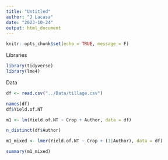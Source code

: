 ```yaml
---
title: "Untitled"
author: "J Lacasa"
date: "2023-10-24"
output: html_document
---
```


```r
knitr::opts_chunk$set(echo = TRUE, message = F)
```

Libraries 

```r
library(tidyverse)
library(lme4)
```

Data 

```r
df <- read.csv("../Data/tillage.csv")
```

```r
names(df)
df$Yield.of.NT

```

```r
m1 <- lm(Yield.of.NT ~ Crop + Author, data = df)
```

```r
n_distinct(df$Author)
```

```r
m1_mixed <- lmer(Yield.of.NT ~ Crop + (1|Author), data = df) 

summary(m1_mixed)
```

